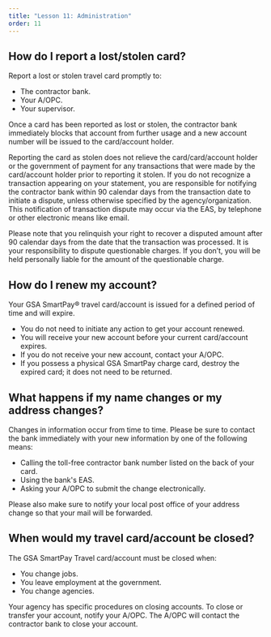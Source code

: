 ```yaml
---
title: "Lesson 11: Administration"
order: 11
---
```

## How do I report a lost/stolen card?
Report a lost or stolen travel card promptly to:
- The contractor bank.
- Your A/OPC.
- Your supervisor.

Once a card has been reported as lost or stolen, the contractor bank immediately blocks that account from further usage and a new account number will be issued to the card/account holder.

Reporting the card as stolen does not relieve the card/card/account holder or the government of payment for any transactions that were made by the card/account holder prior to reporting it stolen. If you do not recognize a transaction appearing on your statement, you are responsible for notifying the contractor bank within 90 calendar days from the transaction date to initiate a dispute, unless otherwise specified by the agency/organization. This notification of transaction dispute may occur via the EAS, by telephone or other electronic means like email.

Please note that you relinquish your right to recover a disputed amount after 90 calendar days from the date that the transaction was processed. It is your responsibility to dispute questionable charges. If you don’t, you will be held personally liable for the amount of the questionable charge.

## How do I renew my account?
Your GSA SmartPay® travel card/account is issued for a defined period of time and will expire.
- You do not need to initiate any action to get your account renewed.
- You will receive your new account before your current card/account expires.
- If you do not receive your new account, contact your A/OPC.
- If you possess a physical GSA SmartPay charge card, destroy the expired card; it does not need to be returned.

## What happens if my name changes or my address changes?
Changes in information occur from time to time. Please be sure to contact the bank immediately with your new information by one of the following means:
- Calling the toll-free contractor bank number listed on the back of your card.
- Using the bank's EAS.
- Asking your A/OPC to submit the change electronically.

Please also make sure to notify your local post office of your address change so that your mail will be forwarded.

## When would my travel card/account be closed?
The GSA SmartPay Travel card/account must be closed when:
- You change jobs.
- You leave employment at the government.
- You change agencies.

Your agency has specific procedures on closing accounts. To close or transfer your account, notify your A/OPC. The A/OPC will contact the contractor bank to close your account.
